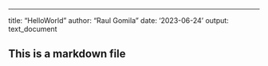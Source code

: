 ---
title: "HelloWorld"
author: "Raul Gomila"
date: '2023-06-24'
output: text_document


## This is a markdown file

